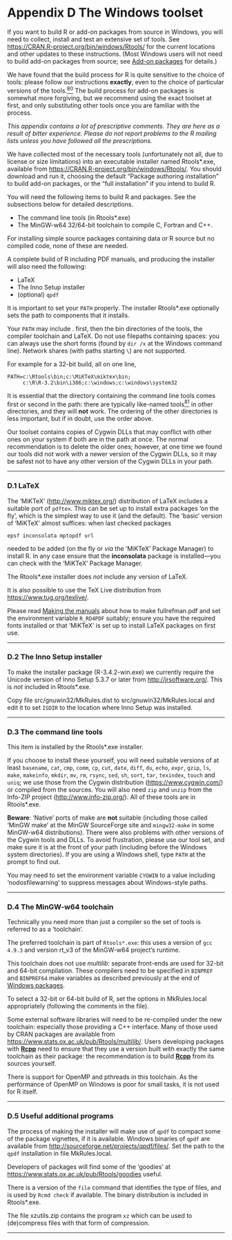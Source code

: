 # Appendix D The Windows toolset
<p>If you want to build R or add-on packages from source in Windows, you will need to collect, install and test an extensive set of tools. See <a href="https://CRAN.R-project.org/bin/windows/Rtools/" class="uri">https://CRAN.R-project.org/bin/windows/Rtools/</a> for the current locations and other updates to these instructions. (Most Windows users will not need to build add-on packages from source; see <a href="add-on-packages.html">Add-on packages</a> for details.)</p>
<p>We have found that the build process for R is quite sensitive to the choice of tools: please follow our instructions <strong>exactly</strong>, even to the choice of particular versions of the tools.<a href="environment-variable-index.html#FOOT80" id="DOCF80"><sup>80</sup></a> The build process for add-on packages is somewhat more forgiving, but we recommend using the exact toolset at first, and only substituting other tools once you are familiar with the process.</p>
<p><em>This appendix contains a lot of prescriptive comments. They are here as a result of bitter experience. Please do not report problems to the R mailing lists unless you have followed all the prescriptions.</em></p>
<p>We have collected most of the necessary tools (unfortunately not all, due to license or size limitations) into an executable installer named Rtools*.exe, available from <a href="https://CRAN.R-project.org/bin/windows/Rtools/" class="uri">https://CRAN.R-project.org/bin/windows/Rtools/</a>. You should download and run it, choosing the default “Package authoring installation” to build add-on packages, or the “full installation” if you intend to build R.</p>
<p>You will need the following items to build R and packages. See the subsections below for detailed descriptions.</p>
<ul>
<li>The command line tools (in Rtools*.exe)</li>
<li>The MinGW-w64 32/64-bit toolchain to compile C, Fortran and C++.</li>
</ul>
<p>For installing simple source packages containing data or R source but no compiled code, none of these are needed.</p>
<p>A complete build of R including PDF manuals, and producing the installer will also need the following:</p>
<ul>
<li>LaTeX</li>
<li>The Inno Setup installer</li>
<li>(optional) <code class="calibre6">qpdf</code></li>
</ul>
<p><a href="" id="index-PATH-3"></a></p>
<p>It is important to set your <code class="calibre6">PATH</code> properly. The installer Rtools*.exe optionally sets the path to components that it installs.</p>
<p>Your <code class="calibre6">PATH</code> may include . first, then the bin directories of the tools, the compiler toolchain and LaTeX. Do not use filepaths containing spaces: you can always use the short forms (found by <code class="calibre6">dir /x</code> at the Windows command line). Network shares (with paths starting <code class="calibre6">\\</code>) are not supported.</p>
<p>For example for a 32-bit build, all on one line,</p>
<div class="example">
<pre class="example1"><code>PATH=c:\Rtools\bin;c:\MiKTeX\miktex\bin;
     c:\R\R-3.2\bin\i386;c:\windows;c:\windows\system32</code></pre>
</div>
<p>It is essential that the directory containing the command line tools comes first or second in the path: there are typically like-named tools<a href="environment-variable-index.html#FOOT81" id="DOCF81"><sup>81</sup></a> in other directories, and they will <strong>not</strong> work. The ordering of the other directories is less important, but if in doubt, use the order above.</p>
<p>Our toolset contains copies of Cygwin DLLs that may conflict with other ones on your system if both are in the path at once. The normal recommendation is to delete the older ones; however, at one time we found our tools did not work with a newer version of the Cygwin DLLs, so it may be safest not to have any other version of the Cygwin DLLs in your path.</p>
<hr />
<p><a href="" id="LaTeX"></a> <a href="" id="LaTeX-1"></a></p>
<h3 id="d.1-latex" class="section">D.1 LaTeX</h3>
<p>The ‘MiKTeX’ (<a href="http://www.miktex.org/" class="uri">http://www.miktex.org/</a>) distribution of LaTeX includes a suitable port of <code class="calibre6">pdftex</code>. This can be set up to install extra packages ‘on the fly’, which is the simplest way to use it (and the default). The ‘basic’ version of ‘MiKTeX’ almost suffices: when last checked packages</p>
<div class="example">
<pre class="example1"><code>epsf inconsolata mptopdf url</code></pre>
</div>
<p>needed to be added (on the fly or <em>via</em> the ‘MiKTeX’ Package Manager) to install R. In any case ensure that the <strong>inconsolata</strong> package is installed—you can check with the ‘MiKTeX’ Package Manager.</p>
<p>The Rtools*.exe installer does <em>not</em> include any version of LaTeX.</p>
<p>It is also possible to use the TeX Live distribution from <a href="https://www.tug.org/texlive/" class="uri">https://www.tug.org/texlive/</a>.</p>
<p><a href="" id="index-R_005fRD4PDF-2"></a></p>
<p>Please read <a href="installing-r-under-unix-alikes.html#Making-the-manuals">Making the manuals</a> about how to make fullrefman.pdf and set the environment variable <code class="calibre6">R_RD4PDF</code> suitably; ensure you have the required fonts installed or that ‘MiKTeX’ is set up to install LaTeX packages on first use.</p>
<hr />
<p><a href="" id="The-Inno-Setup-installer"></a> <a href="" id="The-Inno-Setup-installer-1"></a></p>
<h3 id="d.2-the-inno-setup-installer" class="section">D.2 The Inno Setup installer</h3>
<p>To make the installer package (R-3.4.2-win.exe) we currently require the Unicode version of Inno Setup 5.3.7 or later from <a href="http://jrsoftware.org/" class="uri">http://jrsoftware.org/</a>. This is <em>not</em> included in Rtools*.exe.</p>
<p>Copy file src/gnuwin32/MkRules.dist to src/gnuwin32/MkRules.local and edit it to set <code class="calibre6">ISDIR</code> to the location where Inno Setup was installed.</p>
<hr />
<p><a href="" id="The-command-line-tools"></a> <a href="" id="The-command-line-tools-1"></a></p>
<h3 id="d.3-the-command-line-tools" class="section">D.3 The command line tools</h3>
<p>This item is installed by the Rtools*.exe installer.</p>
<p>If you choose to install these yourself, you will need suitable versions of at least <code class="calibre6">basename</code>, <code class="calibre6">cat</code>, <code class="calibre6">cmp</code>, <code class="calibre6">comm</code>, <code class="calibre6">cp</code>, <code class="calibre6">cut</code>, <code class="calibre6">date</code>, <code class="calibre6">diff</code>, <code class="calibre6">du</code>, <code class="calibre6">echo</code>, <code class="calibre6">expr</code>, <code class="calibre6">gzip</code>, <code class="calibre6">ls</code>, <code class="calibre6">make</code>, <code class="calibre6">makeinfo</code>, <code class="calibre6">mkdir</code>, <code class="calibre6">mv</code>, <code class="calibre6">rm</code>, <code class="calibre6">rsync</code>, <code class="calibre6">sed</code>, <code class="calibre6">sh</code>, <code class="calibre6">sort</code>, <code class="calibre6">tar</code>, <code class="calibre6">texindex</code>, <code class="calibre6">touch</code> and <code class="calibre6">uniq</code>; we use those from the Cygwin distribution (<a href="https://www.cygwin.com/" class="uri">https://www.cygwin.com/</a>) or compiled from the sources. You will also need <code class="calibre6">zip</code> and <code class="calibre6">unzip</code> from the Info-ZIP project (<a href="http://www.info-zip.org/" class="uri">http://www.info-zip.org/</a>). All of these tools are in Rtools*.exe.</p>
<p><strong>Beware</strong>: ‘Native’ ports of make are <strong>not</strong> suitable (including those called ‘MinGW make’ at the MinGW SourceForge site and <code class="calibre6">mingw32-make</code> in some MinGW-w64 distributions). There were also problems with other versions of the Cygwin tools and DLLs. To avoid frustration, please use our tool set, and make sure it is at the front of your path (including before the Windows system directories). If you are using a Windows shell, type <code class="calibre6">PATH</code> at the prompt to find out.</p>
<p><a href="" id="index-CYGWIN"></a></p>
<p>You may need to set the environment variable <code class="calibre6">CYGWIN</code> to a value including ‘nodosfilewarning’ to suppress messages about Windows-style paths.</p>
<hr />
<p><a href="" id="The-MinGW_002dw64-toolchain"></a> <a href="" id="The-MinGW_002dw64-toolchain-1"></a></p>
<h3 id="d.4-the-mingw-w64-toolchain" class="section">D.4 The MinGW-w64 toolchain</h3>
<p>Technically you need more than just a compiler so the set of tools is referred to as a ‘toolchain’.</p>
<p>The preferred toolchain is part of <code class="calibre6">Rtools*.exe</code>: this uses a version of <code class="calibre6">gcc 4.9.3</code> and version rt_v3 of the MinGW-w64 project’s runtime.</p>
<p>This toolchain does not use <em>multilib</em>: separate front-ends are used for 32-bit and 64-bit compilation. These compilers need to be specified in <code class="calibre6">BINPREF</code> and <code class="calibre6">BINPREF64</code> make variables as described previously at the end of <a href="add-on-packages.html#windows">Windows packages</a>.</p>
<p>To select a 32-bit or 64-bit build of R, set the options in MkRules.local appropriately (following the comments in the file).</p>
<p>Some external software libraries will need to be re-compiled under the new toolchain: especially those providing a C++ interface. Many of those used by CRAN packages are available from <a href="https://www.stats.ox.ac.uk/pub/Rtools/multilib/" class="uri">https://www.stats.ox.ac.uk/pub/Rtools/multilib/</a>. Users developing packages with <a href="https://CRAN.R-project.org/package=Rcpp"><strong>Rcpp</strong></a> need to ensure that they use a version built with exactly the same toolchain as their package: the recommendation is to build <a href="https://CRAN.R-project.org/package=Rcpp"><strong>Rcpp</strong></a> from its sources yourself.</p>
<p>There is support for OpenMP and pthreads in this toolchain. As the performance of OpenMP on Windows is poor for small tasks, it is not used for R itself.</p>
<hr />
<p><a href="" id="Useful-additional-programs"></a> <a href="" id="Useful-additional-programs-1"></a></p>
<h3 id="d.5-useful-additional-programs" class="section">D.5 Useful additional programs</h3>
<p>The process of making the installer will make use of <code class="calibre6">qpdf</code> to compact some of the package vignettes, if it is available. Windows binaries of <code class="calibre6">qpdf</code> are available from <a href="http://sourceforge.net/projects/qpdf/files/" class="uri">http://sourceforge.net/projects/qpdf/files/</a>. Set the path to the <code class="calibre6">qpdf</code> installation in file MkRules.local.</p>
<p>Developers of packages will find some of the ‘goodies’ at <a href="https://www.stats.ox.ac.uk/pub/Rtools/goodies" class="uri">https://www.stats.ox.ac.uk/pub/Rtools/goodies</a> useful.</p>
<p>There is a version of the <code class="calibre6">file</code> command that identifies the type of files, and is used by <code class="calibre6">Rcmd check</code> if available. The binary distribution is included in Rtools*.exe.</p>
<p>The file xzutils.zip contains the program <code class="calibre6">xz</code> which can be used to (de)compress files with that form of compression.</p>
<hr />
<p><a href="" id="Function-and-variable-index"></a> <a href="" id="Function-and-variable-index-1"></a></p>
